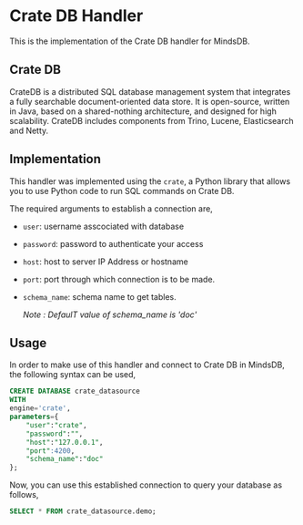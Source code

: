 # Crate DB Handler

This is the implementation of the Crate DB handler for MindsDB.

## Crate DB
CrateDB is a distributed SQL database management system that integrates a fully searchable document-oriented data store. It is open-source, written in Java, based on a shared-nothing architecture, and designed for high scalability. CrateDB includes components from Trino, Lucene, Elasticsearch and Netty. 


## Implementation
This handler was implemented using the `crate`, a Python library that allows you to use Python code to run SQL commands on Crate DB.

The required arguments to establish a connection are,
* `user`: username asscociated with database
* `password`: password to authenticate your access
* `host`: host to server IP Address or hostname
* `port`: port through which  connection is to be made.
* `schema_name`: schema name to get tables.

    _Note : DefaulT value of schema_name is 'doc'_

## Usage
In order to make use of this handler and connect to Crate DB in MindsDB, the following syntax can be used,
~~~~sql
CREATE DATABASE crate_datasource
WITH
engine='crate',
parameters={
    "user":"crate",
    "password":"",
    "host":"127.0.0.1",
    "port":4200,
    "schema_name":"doc"
};
~~~~

Now, you can use this established connection to query your database as follows,
~~~~sql
SELECT * FROM crate_datasource.demo;
~~~~